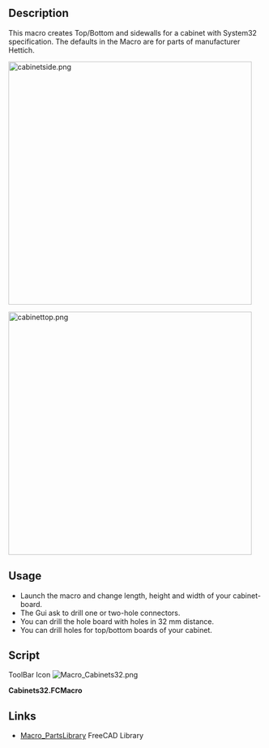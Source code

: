 <languages/>

<div lang="en" dir="ltr" class="mw-content-ltr">
{{Macro
|Name=Cabinets32
|Icon=Macro_Cabinets32.png
|Description=This macro creates Top/Bottom and sidewalls for a cabinet with System32 specification.
The defaults in the Macro are for parts of manufacturer Hettich.
|Author=Berner
|Version=1.0
|Date=2015-01-22
|FCVersion=All
|Download=[https://wiki.freecad.org/images/6/64/Macro_Cabinets32.png ToolBar Icon]
}}
</div>

<div lang="en" dir="ltr" class="mw-content-ltr">
==Description==
</div>

<div lang="en" dir="ltr" class="mw-content-ltr">
This macro creates Top/Bottom and sidewalls for a cabinet with System32 specification.
The defaults in the Macro are for parts of manufacturer Hettich.
</div>

<div lang="en" dir="ltr" class="mw-content-ltr">
[[File:cabinetside.png|480px]]
{{Caption|cabinetside}}
</div>

<div lang="en" dir="ltr" class="mw-content-ltr">
[[File:cabinettop.png|480px]]
{{Caption|cabinettop}}
</div>

<div lang="en" dir="ltr" class="mw-content-ltr">
==Usage==
</div>

<div lang="en" dir="ltr" class="mw-content-ltr">
*Launch the macro and change length, height and width of your cabinet-board.
*The Gui ask to drill one or two-hole connectors.
*You can drill the hole board with holes in 32 mm distance.
*You can drill holes for top/bottom boards of your cabinet.
</div>

<div lang="en" dir="ltr" class="mw-content-ltr">
==Script==
</div>

<div lang="en" dir="ltr" class="mw-content-ltr">
ToolBar Icon [[Image:Macro_Cabinets32.png]]
</div>

'''Cabinets32.FCMacro'''

{{MacroCode|code=
<nowiki>
#!/usr/bin/env python
# -*- coding: utf-8 -*-
# ***************************************************************************
# *                                                                         *
# *   Copyright (c) 2015 Bruno Bueckmann reset12 at gmx.de                  *
# *                      http://home.bb-24.net                              *
# *   This program is free software; you can redistribute it and/or modify  *
# *   it under the terms of the GNU Lesser General Public License (LGPL)    *
# *   as published by the Free Software Foundation; either version 2 of     *
# *   the License, or (at your option) any later version.                   *
# *   for detail see the LICENCE text file.                                 *
# *                                                                         *
# *   This program is distributed in the hope that it will be useful,       *
# *   but WITHOUT ANY WARRANTY; without even the implied warranty of        *
# *   MERCHANTABILITY or FITNESS FOR A PARTICULAR PURPOSE.  See the         *
# *   GNU Library General Public License for more details.                  *
# *                                                                         *
# *   You should have received a copy of the GNU Library General Public     *
# *   License along with this program; if not, write to the Free Software   *
# *   Foundation, Inc., 59 Temple Place, Suite 330, Boston, MA  02111-1307  *
# *   USA                                                                   *
# *                                                                         *
# ***************************************************************************


# Macro Begin: cabinets32.FCMacro ++++++++++++++++++++++++++++++++++++++++++++++
# This Macro generates holes and a groove for the side Base cabinet
# Top and Bottom Wall are OUTSIDE the side base
# like :
# -------
# |     |
# |     |
# -------

from __future__ import division

import FreeCAD as App
import FreeCADGui as Gui
from PySide import QtGui

# GUI
debug = False  # debugging on
guiok = True  # flag for abort input

width, ok = QtGui.QInputDialog.getDouble(
    QtGui.QWidget(), 'Thickness', 'Thickness of cabinet-side', 19, 0, 50, 2)
if ok:
    length, ok = QtGui.QInputDialog.getDouble(
        QtGui.QWidget(), 'Depth', 'Depth of cabinet-side', 600, 0, 2000, 2)
else:
    guiok = False

if ok and guiok:
    height, ok = QtGui.QInputDialog.getDouble(
        QtGui.QWidget(), 'Height', 'Height of cabinet-side', 2000, 0, 3000, 2)
else:
    guiok = False

if ok and guiok:
    bradius, ok = QtGui.QInputDialog.getDouble(
        QtGui.QWidget(), 'Bradius', 'Radius of drill holes in cabinet-side',
        2.5, 0, 50, 2)
else:
    guiok = False

if ok:
    bdeep, ok = QtGui.QInputDialog.getDouble(
        QtGui.QWidget(), 'Bdeep', 'Depth of drill holes in cabinet-side',
        12, 0, 50, 2)
else:
    guiok = False

if ok:
    fdist, ok = QtGui.QInputDialog.getDouble(
        QtGui.QWidget(), 'Fdist', 'Distance to Front of cabinet-side',
        37, 0, 50, 2)
else:
    guiok = False

if ok:
    hole1, ok = QtGui.QInputDialog.getDouble(
        QtGui.QWidget(), 'Hole1',
        'Distance first hole from top or bottom of cabinet-side', 10, 0, 50, 2)
else:
    guiok = False

if ok:
    holedistance, ok = QtGui.QInputDialog.getDouble(
        QtGui.QWidget(), 'Holedistance',
        'Distance from hole to hole (System 32)', 32, 1, 50, 2)
else:
    guiok = False

if ok:
    groovethickness, ok = QtGui.QInputDialog.getDouble(
        QtGui.QWidget(), 'Groovethickness', 'Thickness of backpanel',
        3, 1, 50, 2)
else:
    guiok = False

if ok:
    groovedeep, ok = QtGui.QInputDialog.getDouble(
        QtGui.QWidget(), 'Groovedeep',
        'Overlapping of backpanel in cabinet-side', 12, 1, 50, 2)
else:
    guiok = False

if guiok:
    # VB 35 / 18 or VB 36 M /19 from Hettich
    connector, ok = QtGui.QInputDialog.getInt(
        QtGui.QWidget(), 'Connectortype',
        'Zerohole(0) Singlehole(1) or Doublehole(2) Connector', 2, 0, 2, 1)

if ok:
    fillwithholes, ok = QtGui.QInputDialog.getItem(None,
            "Fillwithholes",
            "Fill Board with holes?",
            ["no", "yes"],
            editable=False)
else:
    guiok = False

endhole = 9.5

if ok and guiok:
    endholes, ok = QtGui.QInputDialog.getItem(None,
            "Endholes",
            "Drill Holes on Top/Bottom vertical for Connectors",
            ['no', 'yes'],
            editable=False)

if ok and guiok and endholes == 'yes':
    endhole, ok = QtGui.QInputDialog.getDouble(
        QtGui.QWidget(), 'Endhole',
        'Endhole distance from inner cabinet-side', 9.5, 1, 50, 2)
if debug:
    App.Console.PrintMessage("ok?: {}\n".format(ok))
    App.Console.PrintMessage("width = {}\n".format(width))
    App.Console.PrintMessage("length = {}\n".format(length))
    App.Console.PrintMessage("bradius = {}\n".format(bradius))
    App.Console.PrintMessage("bdeep = {}\n".format(bdeep))
    App.Console.PrintMessage("fdist = {}\n".format(fdist))
    App.Console.PrintMessage("hole1 = {}\n".format(hole1))
    App.Console.PrintMessage("holedistance = {}\n".format(holedistance))
    App.Console.PrintMessage("groovethickness = {}\n".format(groovethickness))
    App.Console.PrintMessage("groovedeep = {}\n".format(groovedeep))
    App.Console.PrintMessage("connector = {}\n".format(connector))
    App.Console.PrintMessage("fillwithholes = {}\n".format(fillwithholes))
    App.Console.PrintMessage("endholes = {}\n".format(endholes))
    App.Console.PrintMessage("endhole = {}\n".format(endhole))
    App.Console.PrintMessage("guiok = {}\n".format(guiok))
# End GUI

if guiok:
    # width= 19	# thickness of korpus
    # length= 600	# width of korpus
    # height= 2000	# height of korpus
    #
    # bradius = 2.5  	# Radius drill hole
    # bdeep = 12     	# deepness of drill hole
    # fdist = 37    	# Distance to Front
    # hole1 = 9.5	# Distance first hole from top or bottom of korpus
    # holedistance = 32  # System 32
    # groovethickness = 3 # 3 mm backpanel
    # groovedeep = width-8 # deep of groovedeep
    if int(width) > 16:
        # First hole depends on specs for VB36 M / 19 for 19 mm boards from
        # Hettich.
        holetop = 9.5  # holedistance for screw of vb36
        hole1 = 9.5 + 0.5  # distance hole 1 from end of board
        hole1r = 10  # radius first hole
        hole1d = 14  # deepness first hole
        hole2r = 5  # radius 2. hole
        hole2d = 10.5  # deepness 2. hole
    else:
        # First hole depends on specs for VB36 M / 16 for 16 mm boards from
        # Hettich.
        holetop = 9.5  # holedistance for screw of vb36
        hole1 = 9.5 + 0.5  # distance hole 1 from end of board
        hole1r = 10  # radius first hole
        hole1d = 12.5  # deepness first hole
        hole2r = 5  # radius 2. hole
        hole2d = 10.5  # deepness 2. hole

    if debug:
        App.Console.PrintMessage("hole1d = {}\n".format(hole1d))

    # functions
    def cut(tool):
        global cutsnr
        global cuts
        # cuts objects defined in string cuts
        if debug:
            App.Console.PrintMessage("cuts = {}, cutsnr = {}\n".format(
                cuts, cutsnr))
        data = 'App.activeDocument().addObject("Part::Cut","' + str(cuts.split(" ")[cutsnr + 1]) + '")'
        if debug:
            App.Console.PrintMessage(str(data) + "\n")
        exec(data)
        data = "App.activeDocument()." + str(cuts.split(" ")[cutsnr + 1])
        data = data + ".Base = App.activeDocument()." + str(cuts.split(" ")[cutsnr])
        if debug:
            App.Console.PrintMessage(str(data) + "\n")
        exec(data)
        data = "App.activeDocument()." + str(cuts.split(" ")[cutsnr + 1])
        data = data + ".Tool = App.activeDocument()." + str(tool)
        if debug:
            App.Console.PrintMessage(str(data) + "\n")
        exec(data)
        cutsnr = cutsnr + 1
        cuts = cuts + " Cut%03d" % cutsnr
        return 0

    # end functions

    doc = App.activeDocument()

    # Korpus
    box = doc.addObject("Part::Box", "Box")
    box.Label = "Cube"
    box.Length = length
    box.Width = width
    box.Height = height
    # Change Color of Object.
    box.ViewObject.DiffuseColor = (0.67, 0.67, 0.0)
    if debug:
        doc.recompute()
    # Groove
    groove = doc.addObject("Part::Box", "Groove")
    groove.Label = "Groove"
    groove.Length = groovethickness
    groove.Width = groovedeep
    groove.Height = height - (2 * groovedeep)
    groove.ViewObject.DiffuseColor = (0.67, 0.67, 0.0)
    groove.Placement = App.Placement(
        App.Vector(length - groovethickness, 0, groovedeep),
        App.Rotation())
    if debug:
        doc.recompute()

    # make endholes
    cylinders = ""  # labels of cylinders to cut
    if endholes == 'y':
        # Bottom holes
        cylendl = doc.addObject("Part::Cylinder", "Cylinderendl")
        cylendl.Label = "Cylinderendl001"
        cylendl.Radius = bradius
        cylendl.Height = bdeep
        cylendl.Angle = 360
        cylinders = cylinders + " " + cylendl.Name
        cylendl.ViewObject.DiffuseColor = (0.0, 0.0, 0.0)
        doc.ActiveObject.Placement = App.Placement(
            App.Vector(fdist, bdeep, holetop),
            App.Rotation(App.Vector(1, 0, 0), 90))
        if debug:
            doc.recompute()
        cylendr = doc.addObject("Part::Cylinder", "Cylinderendr")
        cylendr.Label = "Cylinderendr001"
        cylendr.Radius = bradius
        cylendr.Height = bdeep
        cylendr.Angle = 360
        cylinders = cylinders + " " + cylendr.Name
        cylendr.ViewObject.DiffuseColor = (0.0, 0.0, 0.0)
        cylendr.Placement = App.Placement(
            App.Vector(length - fdist, bdeep, holetop),
            App.Rotation(App.Vector(1, 0, 0), 90))
        if debug:
            doc.recompute()

        # Top holes
        cylendl = doc.addObject("Part::Cylinder", "Cylinderendl")
        cylendl.Label = "Cylinderendl002"
        cylendl.Radius = bradius
        cylendl.Height = bdeep
        cylendl.Angle = 360
        cylinders = cylinders + " " + cylendl.Name
        cylendl.ViewObject.DiffuseColor = (0.0, 0.0, 0.0)
        cylendl.Placement = App.Placement(
            App.Vector(fdist, bdeep, height - holetop),
            App.Rotation(App.Vector(1, 0, 0), 90))
        if debug:
            doc.recompute()
        cylendr = doc.addObject("Part::Cylinder", "Cylinderendr")
        cylendr.Label = "Cylinderendr002"
        cylendr.Radius = bradius
        cylendr.Height = bdeep
        cylendr.Angle = 360
        cylinders = cylinders + " " + cylendr.Name
        cylendr.ViewObject.DiffuseColor = (0.0, 0.0, 0.0)
        cylendr.Placement = App.Placement(
            App.Vector(length - fdist, bdeep, height-holetop),
            App.Rotation(App.Vector(1, 0, 0), 90))
        if debug:
            doc.recompute()

    if fillwithholes == 'no':
        n = 0
    else:
        n = int(height / 2 / holedistance)

    # drill holes from bottom to half height
    # reduce holes for test to 2 alternative use n
    # Holes for Hettich VB36
    # Bohrloecher
    x = -1  # init value
    if connector >= 1:
        x = 0
        App.Console.PrintMessage("x="+str(x) + " " + "\n")
        cyll = doc.addObject("Part::Cylinder", "Cylinderl")
        cyll.Label = "Cylinderl%03d" % x
        cyll.Radius = hole1r
        cyll.Height = hole1d
        cyll.Angle = 360
        cylinders = cylinders + " " + cyll.Name
        cyll.ViewObject.DiffuseColor = (0.0, 0.0, 0.0)
        cyll.Placement = App.Placement(
            App.Vector(fdist, hole1d, hole1 + x * holedistance),
            App.Rotation(App.Vector(1, 0, 0), 90))
        if debug:
            doc.recompute()

        cylr = doc.addObject("Part::Cylinder", "Cylinderr")
        cylr.Label = "Cylinderr%03d" % x
        cylr.Radius = hole1r
        cylr.Height = hole1d
        cylr.Angle = 360
        cylinders = cylinders + " " + cylr.Name
        cylr.ViewObject.DiffuseColor = (0.0, 0.0, 0.0)
        cylr.Placement = App.Placement(
            App.Vector(length - fdist, hole1d, hole1 + x * holedistance),
            App.Rotation(App.Vector(1, 0, 0), 90))

    if connector == 2:
        x = 1
        cyll = doc.addObject("Part::Cylinder", "Cylinderl")
        cyll.Label = "Cylinderl%03d" % x
        cyll.Radius = hole2r
        cyll.Height = hole2d
        cyll.Angle = 360
        cylinders = cylinders + " " + cyll.Name
        cyll.ViewObject.DiffuseColor = (0.0, 0.0, 0.0)
        cyll.Placement = App.Placement(
            App.Vector(fdist, hole2d, hole1 + x * holedistance),
            App.Rotation(App.Vector(1, 0, 0), 90))
        if debug:
            doc.recompute()

        cylr = doc.addObject("Part::Cylinder", "Cylinderr")
        cylr.Label = "Cylinderr%03d" % x
        cylr.Radius = hole2r
        cylr.Height = hole2d
        cylr.Angle = 360
        cylinders = cylinders + " " + cylr.Name
        cylr.ViewObject.DiffuseColor = (0.0, 0.0, 0.0)
        cylr.Placement = App.Placement(
            App.Vector(length - fdist, hole2d, hole1 + x * holedistance),
            App.Rotation(App.Vector(1, 0, 0), 90))
        if debug:
            doc.recompute()

    xs = x + 1
    for x in range(xs, n):
        # Bohrloecher
        cyll = doc.addObject("Part::Cylinder", "Cylinderl")
        cyll.Label = "Cylinderl%03d" % x
        cyll.Radius = bradius
        cyll.Height = bdeep
        cyll.Angle = 360
        cylinders = cylinders + " " + cyll.Name
        cyll.ViewObject.DiffuseColor = (0.0, 0.0, 0.0)
        cyll.Placement = App.Placement(
            App.Vector(fdist, bdeep, hole1 + x * holedistance),
            App.Rotation(App.Vector(1, 0, 0), 90))
        if debug:
            doc.recompute()

        cylr = doc.addObject("Part::Cylinder", "Cylinderr")
        cylr.Label = "Cylinderr%03d" % x
        cylr.Radius = bradius
        cylr.Height = bdeep
        cylr.Angle = 360
        cylinders = cylinders + " " + cylr.Name
        cylr.ViewObject.DiffuseColor = (0.0, 0.0, 0.0)
        cylr.Placement = App.Placement(
            App.Vector(length - fdist, bdeep, hole1 + x * holedistance),
            App.Rotation(App.Vector(1, 0, 0), 90))
        if debug:
            doc.recompute()

    # drill holes from Top to half height
    # # Holes for Hettich VB36
    x = -1  # init value
    if connector >= 1:
        x = 0
        cyll = doc.addObject("Part::Cylinder", "Cylinderl")
        cyll.Label = "Cylinderl%03d" % x
        cyll.Radius = hole1r
        cyll.Height = hole1d
        cyll.Angle = 360
        cylinders = cylinders + " " + cyll.Name
        cyll.ViewObject.DiffuseColor = (0.0, 0.0, 0.0)
        cyll.Placement = App.Placement(
            App.Vector(fdist, hole1d, height - hole1 - x * holedistance),
            App.Rotation(App.Vector(1, 0, 0), 90))
        if debug:
            doc.recompute()

        cylr = doc.addObject("Part::Cylinder", "Cylinderr")
        cylr.Label = "Cylinderr%03d" % x
        cylr.Radius = hole1r
        cylr.Height = hole1d
        cylr.Angle = 360
        cylinders = cylinders + " " + cylr.Name
        cylr.ViewObject.DiffuseColor = (0.0, 0.0, 0.0)
        cylr.Placement = App.Placement(
            App.Vector(length - fdist, hole1d, height-hole1 - x * holedistance),
            App.Rotation(App.Vector(1, 0, 0), 90))
        if debug:
            doc.recompute()

    if connector == 2:
        x = 1
        cyll = doc.addObject("Part::Cylinder", "Cylinderl")
        cyll.Label = "Cylinderl%03d" % x
        cyll.Radius = hole2r
        cyll.Height = hole2d
        cyll.Angle = 360
        cylinders = cylinders + " " + cyll.Name
        cyll.ViewObject.DiffuseColor = (0.0, 0.0, 0.0)
        cyll.Placement = App.Placement(
            App.Vector(fdist, hole2d, height - hole1 - x * holedistance),
            App.Rotation(App.Vector(1, 0, 0), 90))
        if debug:
            doc.recompute()

        cylr = doc.addObject("Part::Cylinder", "Cylinderr")
        cylr.Label = "Cylinderr%03d" % x
        cylr.Radius = hole2r
        cylr.Height = hole2d
        cylr.Angle = 360
        cylinders = cylinders + " " + cylr.Name
        cylr.ViewObject.DiffuseColor = (0.0, 0.0, 0.0)
        cylr.Placement = App.Placement(
            App.Vector(
                length - fdist, hole2d, height - hole1 - x * holedistance),
            App.Rotation(App.Vector(1, 0, 0), 90))
        if debug:
            doc.recompute()

    xs = x + 1
    for x in range(xs, n):
        # Drillholes
        cyll = doc.addObject("Part::Cylinder", "Cylinderl")
        cyll.Label = "Cylinderl%03d" % x
        cyll.Radius = bradius
        cyll.Height = bdeep
        cyll.Angle = 360
        cylinders = cylinders + " " + cyll.Name
        cyll.ViewObject.DiffuseColor = (0.0, 0.0, 0.0)
        cyll.Placement = App.Placement(
            App.Vector(fdist, bdeep, height - hole1 - x * holedistance),
            App.Rotation(App.Vector(1, 0, 0), 90))
        if debug:
            doc.recompute()

        cylr = doc.addObject("Part::Cylinder", "Cylinderr")
        cylr.Label = "Cylinderr%03d" % x
        cylr.Radius = bradius
        cylr.Height = bdeep
        cylr.Angle = 360
        cylinders = cylinders + " " + cylr.Name
        cylr.ViewObject.DiffuseColor = (0.0, 0.0, 0.0)
        cylr.Placement = App.Placement(
            App.Vector(
                length - fdist, bdeep, height - hole1 - x * holedistance),
            App.Rotation(App.Vector(1, 0, 0), 90))
        if debug:
            doc.recompute()

    if debug:
        App.Console.PrintMessage("cylinders = ")
        App.Console.PrintMessage(cylinders + "\n")

    # cut all holes
    cuts = "Box Cut"  # cut labels
    cutsnr = 0     	# index number in cuts
    # cut groove
    cut("Groove")
    cyls = cylinders.split()  # number of words
    if debug:
        App.Console.PrintMessage("n=" + str(cyls) + "\n")
    for x in cyls:
        if debug:
            App.Console.PrintMessage("cylinder(" + x + ")=" + str(x) + "\n")
        cut(str(x))
    doc.recompute()
    Gui.SendMsgToActiveView('ViewFit')

# OS: Ubuntu 14.04.1 LTS
# Word size of OS: 32-bit
# Word size of FreeCAD: 32-bit
# Version: 0.15.4410 (Git)
# Branch: master
# Hash: 9ee08a97ea81304e2690694f76ee2dc013556a5d
# Python version: 2.7.6
# Qt version: 4.8.6
# Coin version: 4.0.0a
</nowiki>
}}

<div lang="en" dir="ltr" class="mw-content-ltr">
==Links==
*[[Macro_PartsLibrary|Macro_PartsLibrary]] FreeCAD Library
</div> 
{{clear}}